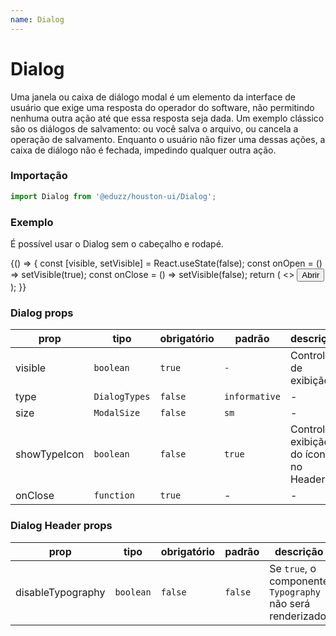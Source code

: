 ```yaml
---
name: Dialog
---
```




# Dialog

Uma janela ou caixa de diálogo modal é um elemento da interface de usuário que exige uma resposta do operador do software, não permitindo nenhuma outra ação até que essa resposta seja dada. Um exemplo clássico são os diálogos de salvamento: ou você salva o arquivo, ou cancela a operação de salvamento. Enquanto o usuário não fizer uma dessas ações, a caixa de diálogo não é fechada, impedindo qualquer outra ação.

### Importação

```js
import Dialog from '@eduzz/houston-ui/Dialog';
```

### Exemplo

É possível usar o Dialog sem o cabeçalho e rodapé.

<Playground>
  {() => {
    const [visible, setVisible] = React.useState(false);
    const onOpen = () => setVisible(true);
    const onClose = () => setVisible(false);
    return (
      <>
        <Dialog visible={visible} onClose={onClose}>
          <Dialog.Header>Confirme sua ação</Dialog.Header>
          <Dialog.Content>Deseja realmente remover esse produto? Esta ação é irreversível.</Dialog.Content>
          <Dialog.Footer>
            <Button variant='text' onClick={onClose}>
              Cancelar
            </Button>
            <Button>Continuar</Button>
          </Dialog.Footer>
        </Dialog>
        <Button onClick={onOpen}>Abrir</Button>
      </>
    );
  }}
</Playground>

### Dialog props

| prop         | tipo          | obrigatório | padrão        | descrição                               |
| ------------ | ------------- | ----------- | ------------- | --------------------------------------- |
| visible      | `boolean`     | `true`      | `-`           | Controle de exibição.                   |
| type         | `DialogTypes` | `false`     | `informative` | -                                       |
| size         | `ModalSize`   | `false`     | `sm`          | -                                       |
| showTypeIcon | `boolean`     | `false`     | `true`        | Controla a exibição do ícone no Header. |
| onClose      | `function`    | `true`      | -             | -                                       |

### Dialog Header props

| prop              | tipo      | obrigatório | padrão  | descrição                                                  |
| ----------------- | --------- | ----------- | ------- | ---------------------------------------------------------- |
| disableTypography | `boolean` | `false`     | `false` | Se `true`, o componente `Typography` não será renderizado. |
